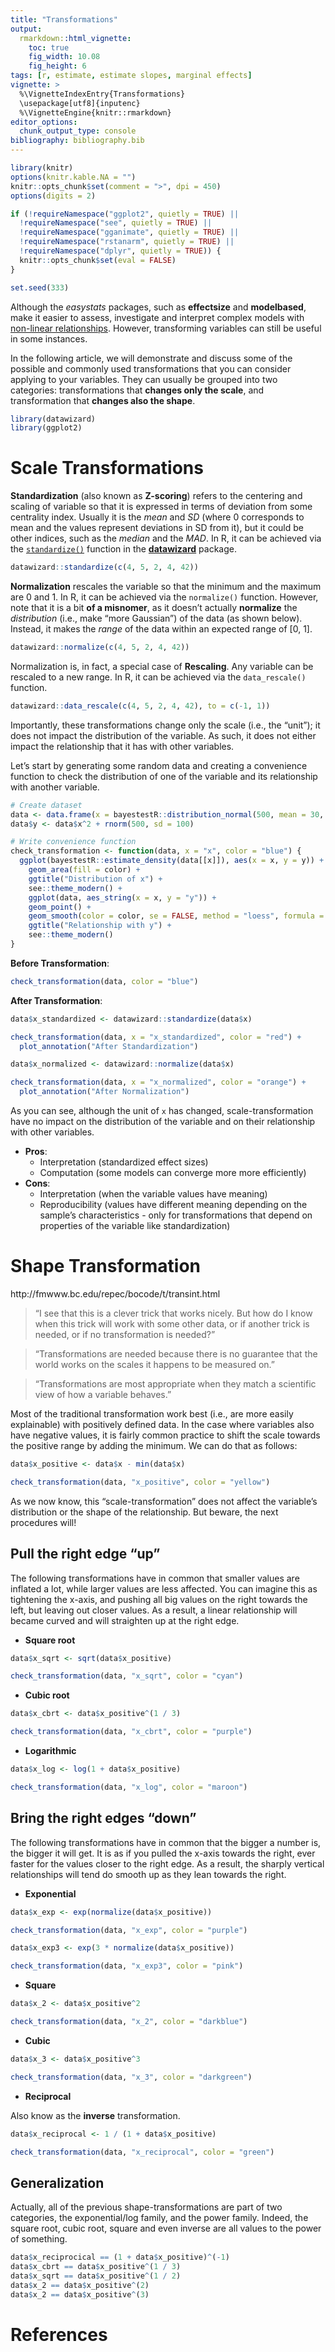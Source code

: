 ```yaml
---
title: "Transformations"
output: 
  rmarkdown::html_vignette:
    toc: true
    fig_width: 10.08
    fig_height: 6
tags: [r, estimate, estimate slopes, marginal effects]
vignette: >
  %\VignetteIndexEntry{Transformations}
  \usepackage[utf8]{inputenc}
  %\VignetteEngine{knitr::rmarkdown}
editor_options: 
  chunk_output_type: console
bibliography: bibliography.bib
---
```


```r
library(knitr)
options(knitr.kable.NA = "")
knitr::opts_chunk$set(comment = ">", dpi = 450)
options(digits = 2)

if (!requireNamespace("ggplot2", quietly = TRUE) ||
  !requireNamespace("see", quietly = TRUE) ||
  !requireNamespace("gganimate", quietly = TRUE) ||
  !requireNamespace("rstanarm", quietly = TRUE) ||
  !requireNamespace("dplyr", quietly = TRUE)) {
  knitr::opts_chunk$set(eval = FALSE)
}

set.seed(333)
```

Although the *easystats* packages, such as **effectsize** and **modelbased**, make it easier to assess, investigate and interpret complex models with [non-linear relationships](https://easystats.github.io/modelbased/articles/estimate_slopes.html). However, transforming variables can still be useful in some instances.

In the following article, we will demonstrate and discuss some of the possible and commonly used transformations that you can consider applying to your variables. They can usually be grouped into two categories: transformations that **changes only the scale**, and transformation that **changes also the shape**.

```r
library(datawizard)
library(ggplot2)
```

# Scale Transformations

**Standardization** (also known as **Z-scoring**) refers to the centering and scaling of variable so that it is expressed in terms of deviation from some centrality index. Usually it is the *mean* and *SD* (where 0 corresponds to mean and the values represent deviations in SD from it), but it could be other indices, such as the *median* and the *MAD*. In R, it can be achieved via the [`standardize()`](https://easystats.github.io/datawizard/articles/standardize_data.html) function in the [**datawizard**](https://github.com/easystats/datawizard) package. 

```r
datawizard::standardize(c(4, 5, 2, 4, 42))
```


**Normalization** rescales the variable so that the minimum and the maximum are 0 and 1. In R, it can be achieved via the `normalize()` function. However, note that it is a bit **of a misnomer**, as it doesn't actually **normalize** the *distribution* (i.e., make "more Gaussian") of the data (as shown below). Instead, it makes the *range* of the data within an expected range of [0, 1].

```r
datawizard::normalize(c(4, 5, 2, 4, 42))
```

Normalization is, in fact, a special case of **Rescaling**. Any variable can be rescaled to a new range. In R, it can be achieved via the `data_rescale()` function.

```r
datawizard::data_rescale(c(4, 5, 2, 4, 42), to = c(-1, 1))
```


Importantly, these transformations change only the scale (i.e., the "unit"); it does not impact the distribution of the variable. As such, it does not either impact the relationship that it has with other variables.

Let's start by generating some random data and creating a convenience function to check the distribution of one of the variable and its relationship with another variable. 

```r
# Create dataset
data <- data.frame(x = bayestestR::distribution_normal(500, mean = 30, sd = 20))
data$y <- data$x^2 + rnorm(500, sd = 100)

# Write convenience function
check_transformation <- function(data, x = "x", color = "blue") {
  ggplot(bayestestR::estimate_density(data[[x]]), aes(x = x, y = y)) +
    geom_area(fill = color) +
    ggtitle("Distribution of x") +
    see::theme_modern() +
    ggplot(data, aes_string(x = x, y = "y")) +
    geom_point() +
    geom_smooth(color = color, se = FALSE, method = "loess", formula = "y ~ x") +
    ggtitle("Relationship with y") +
    see::theme_modern()
}
```

**Before Transformation**:


```r
check_transformation(data, color = "blue")
```

**After Transformation**:

```r
data$x_standardized <- datawizard::standardize(data$x)

check_transformation(data, x = "x_standardized", color = "red") +
  plot_annotation("After Standardization")

data$x_normalized <- datawizard::normalize(data$x)

check_transformation(data, x = "x_normalized", color = "orange") +
  plot_annotation("After Normalization")
```

As you can see, although the unit of `x` has changed, scale-transformation have no impact on the distribution of the variable and on their relationship with other variables.

- **Pros**:
  - Interpretation (standardized effect sizes)
  - Computation (some models can converge more more efficiently)
- **Cons**:
  - Interpretation (when the variable values have meaning)
  - Reproducibility (values have different meaning depending on the sample's characteristics - only for transformations that depend on properties of the variable like standardization)
  
# Shape Transformation
  
http://fmwww.bc.edu/repec/bocode/t/transint.html

> "I see that this is a clever trick that works nicely. But how do I know when this trick will work with some other data, or if another trick is needed, or if no transformation is needed?"

> "Transformations are needed because there is no guarantee that the world works on the scales it happens to be measured on."


> "Transformations are most appropriate when they match a scientific view of how a variable behaves."


Most of the traditional transformation work best (i.e., are more easily explainable) with positively defined data. In the case where variables also have negative values, it is fairly common practice to shift the scale towards the positive range by adding the minimum. We can do that as follows:

```r
data$x_positive <- data$x - min(data$x)

check_transformation(data, "x_positive", color = "yellow")
```

As we now know, this "scale-transformation" does not affect the variable's distribution or the shape of the relationship. But beware, the next procedures will! 

## Pull the right edge "up"

The following transformations have in common that smaller values are inflated a lot, while larger values are less affected. You can imagine this as tightening the x-axis, and pushing all big values on the right towards the left, but leaving out closer values. As a result, a linear relationship will became curved and will straighten up at the right edge.

- **Square root**

```r
data$x_sqrt <- sqrt(data$x_positive)

check_transformation(data, "x_sqrt", color = "cyan")
```

- **Cubic root**

```r
data$x_cbrt <- data$x_positive^(1 / 3)

check_transformation(data, "x_cbrt", color = "purple")
```

- **Logarithmic**

```r
data$x_log <- log(1 + data$x_positive)

check_transformation(data, "x_log", color = "maroon")
```



## Bring the right edges "down"

The following transformations have in common that the bigger a number is, the bigger it will get. It is as if you pulled the x-axis towards the right, ever faster for the values closer to the right edge. As a result, the sharply vertical relationships will tend do smooth up as they lean towards the right.

- **Exponential**

```r
data$x_exp <- exp(normalize(data$x_positive))

check_transformation(data, "x_exp", color = "purple")
```
```r
data$x_exp3 <- exp(3 * normalize(data$x_positive))

check_transformation(data, "x_exp3", color = "pink")
```

- **Square**

```r
data$x_2 <- data$x_positive^2

check_transformation(data, "x_2", color = "darkblue")
```

- **Cubic**

```r
data$x_3 <- data$x_positive^3

check_transformation(data, "x_3", color = "darkgreen")
```

- **Reciprocal**

Also know as the **inverse** transformation.

```r
data$x_reciprocal <- 1 / (1 + data$x_positive)

check_transformation(data, "x_reciprocal", color = "green")
```



## Generalization

Actually, all of the previous shape-transformations are part of two categories, the exponential/log family, and the power family. Indeed, the square root, cubic root, square and even inverse are all values to the power of something.

```r
data$x_reciprocical == (1 + data$x_positive)^(-1)
data$x_cbrt == data$x_positive^(1 / 3)
data$x_sqrt == data$x_positive^(1 / 2)
data$x_2 == data$x_positive^(2)
data$x_2 == data$x_positive^(3)
```

<!-- ## Assess the Linearity -->

<!-- ```{r message=FALSE, warning=FALSE} -->
<!-- # check_linearity : loess - lm -->
<!-- check_linearity <- function(y, x) { -->
<!--   m <- lm(y ~ x, data = data.frame(x = x, y = y)) -->
<!--   rez <- insight::get_residuals(m) -->

<!--   ggplot(data.frame(x=x, rez = rez), aes(x = x, y = rez)) + -->
<!--     geom_point() -->
<!-- } -->

<!-- y <- data$y -->
<!-- x <- data$x -->
<!-- ggplot(data, aes(x = x, y = y)) + -->
<!--   geom_point() -->
<!-- ``` -->

# References

